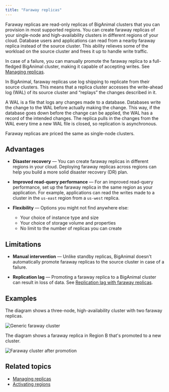 ```yaml
---
title: "Faraway replicas"
---
```


Faraway replicas are read-only replicas of BigAnimal clusters that you can provision in most supported regions. You can create faraway replicas of your single-node and high-availability clusters in different regions of your cloud. Database users and applications can read from a nearby faraway replica instead of the source cluster. This ability relieves some of the workload on the source cluster and frees it up to handle write traffic. 

In case of a failure, you can manually promote the faraway replica to a full-fledged BigAnimal cluster, making it capable of accepting writes. See [Managing replicas](/biganimal/release/using_cluster/managing_replicas).

In BigAnimal, faraway replicas use log shipping to replicate from their source clusters. This means that a replica cluster accesses the write-ahead log (WAL) of its source cluster and “replays” the changes described in it. 

A WAL is a file that logs any changes made to a database. Databases write the change to the WAL before actually making the change. This way, if the database goes down before the change can be applied, the WAL has a record of the intended changes. The replica pulls in the changes from the WAL every time a new WAL file is closed, so replication is asynchronous.

Faraway replicas are priced the same as single-node clusters.

## Advantages

- **Disaster recovery** &mdash; You can create faraway replicas in different regions in your cloud. Deploying faraway replicas across regions can help you build a more solid disaster recovery (DR) plan.

- **Improved read-query performance** &mdash; For an improved read-query performance, set up the faraway replica in the same region as your application. For example, applications can read the writes made to a cluster in the `us-east` region from a `us-west` replica.

- **Flexibility** &mdash; Options you might not find anywhere else:
  - Your choice of instance type and size
  - Your choice of storage volume and properties
  - No limit to the number of replicas you can create

## Limitations

- **Manual intervention** &mdash; Unlike standby replicas, BigAnimal doesn't automatically promote faraway replicas to the source cluster in case of a failure.

- **Replication lag** &mdash; Promoting a faraway replica to a BigAnimal cluster can result in loss of data. See [Replication lag  with faraway replicas](/biganimal/latest/using_cluster/04_backup_and_restore/#replication-lag-with-faraway-replicas).

## Examples

The diagram shows a three-node, high-availability cluster with two faraway replicas.

 ![Generic faraway cluster](images/FarawayReplicas-generic.png)

The diagram shows a faraway replica in Region B that's promoted to a new cluster.

 ![Faraway cluster after promotion](images/FarawayReplicas-afterpromotion.png)


## Related topics

- [Managing replicas](/biganimal/latest/using_cluster/managing_replicas/)
- [Activating regions](/biganimal/latest/getting_started/activating_regions/)
